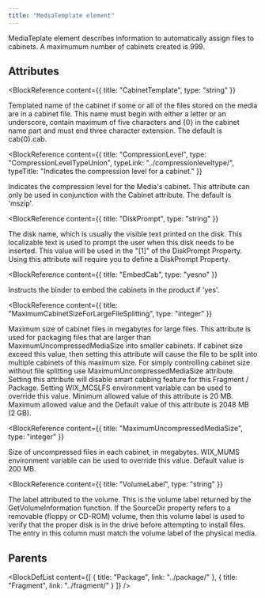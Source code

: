 ```yaml
---
title: "MediaTemplate element"
---
```



MediaTeplate element describes information to automatically assign files to cabinets.
 A maximumum number of cabinets created is 999.


## Attributes

<BlockWrapper>

  <BlockReference
    content={{
      title: "CabinetTemplate",
      type: "string"
    }}
  >
  Templated name of the cabinet if some or all of the files stored on the media are in
   a cabinet file. This name must begin with either a letter or an underscore, contain
   maximum of five characters and \{0} in the cabinet name part and must end three character extension.
   The default is cab\{0}.cab.
  </BlockReference>

  <BlockReference
    content={{
      title: "CompressionLevel",
      type: "CompressionLevelTypeUnion",
      typeLink: "../compressionleveltype/",
      typeTitle: "Indicates the compression level for a cabinet."
    }}
  >
  Indicates the compression level for the Media's cabinet. This attribute can
   only be used in conjunction with the Cabinet attribute. The default is 'mszip'.
  </BlockReference>

  <BlockReference
    content={{
      title: "DiskPrompt",
      type: "string"
    }}
  >
  The disk name, which is usually the visible text printed on the disk. This localizable text is used
   to prompt the user when this disk needs to be inserted. This value will be used in the "[1]" of the
   DiskPrompt Property. Using this attribute will require you to define a DiskPrompt Property.
  </BlockReference>

  <BlockReference
    content={{
      title: "EmbedCab",
      type: "yesno"
    }}
  >
  Instructs the binder to embed the cabinets in the product if 'yes'.
  </BlockReference>

  <BlockReference
    content={{
      title: "MaximumCabinetSizeForLargeFileSplitting",
      type: "integer"
    }}
  >
  Maximum size of cabinet files in megabytes for large files. This attribute is used for packaging
   files that are larger than MaximumUncompressedMediaSize into smaller cabinets. If cabinet size
   exceed this value, then setting this attribute will cause the file to be split into multiple
   cabinets of this maximum size. For simply controlling cabinet size without file splitting use
   MaximumUncompressedMediaSize attribute. Setting this attribute will disable smart cabbing feature
   for this Fragment / Package. Setting WIX_MCSLFS environment variable can be used to override this
   value. Minimum allowed value of this attribute is 20 MB. Maximum allowed value and the Default
   value of this attribute is 2048 MB (2 GB).
  </BlockReference>

  <BlockReference
    content={{
      title: "MaximumUncompressedMediaSize",
      type: "integer"
    }}
  >
  Size of uncompressed files in each cabinet, in megabytes. WIX_MUMS environment variable
   can be used to override this value. Default value is 200 MB.
  </BlockReference>

  <BlockReference
    content={{
      title: "VolumeLabel",
      type: "string"
    }}
  >
  The label attributed to the volume. This is the volume label returned
   by the GetVolumeInformation function. If the SourceDir property refers
   to a removable (floppy or CD-ROM) volume, then this volume label is
   used to verify that the proper disk is in the drive before attempting
   to install files. The entry in this column must match the volume label
   of the physical media.
  </BlockReference>

</BlockWrapper>


## Parents

<BlockDefList content={[
    {
      title: "Package",
      link: "../package/"
    },
    {
      title: "Fragment",
      link: "../fragment/"
    }
  ]}
/>